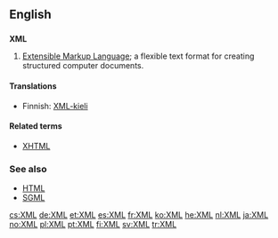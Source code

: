 ==English==

==={{initialism}}===
{{wikipedia}}
'''XML'''

# [[Extensible Markup Language]]; a flexible text format for creating structured computer documents.

====Translations====
{{trans-top|extensible markup language}}
* Finnish: [[XML-kieli]]
{{trans-mid}}
{{trans-bottom}}

====Related terms====
* [[XHTML]]

===See also===
* [[HTML]]
* [[SGML]]

[[cs:XML]]
[[de:XML]]
[[et:XML]]
[[es:XML]]
[[fr:XML]]
[[ko:XML]]
[[he:XML]]
[[nl:XML]]
[[ja:XML]]
[[no:XML]]
[[pl:XML]]
[[pt:XML]]
[[fi:XML]]
[[sv:XML]]
[[tr:XML]]